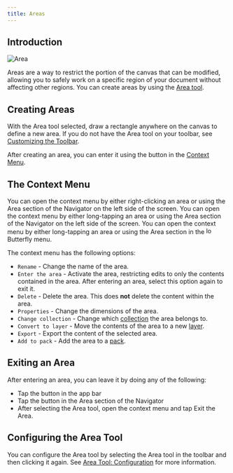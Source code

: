 ```yaml
---
title: Areas
---
```



## Introduction

![Area](area.png)

Areas are a way to restrict the portion of the canvas that can be modified, allowing you to safely work on a specific region of your document without affecting other regions. You can create areas by using the [Area tool](../tools/area).

## Creating Areas

 With the Area tool selected, draw a rectangle anywhere on the canvas to define a new area. If you do not have the <Monitor className="inline-icon"/> Area tool on your toolbar, see [Customizing the Toolbar](../intro#customizing-the-toolbar).

 After creating an area, you can enter it using the <SignIn className="inline-icon"/> button in the [Context Menu](#the-context-menu).

## The Context Menu

<Tabs syncKey="platform">
    <TabItem label="Desktop">
    You can open the context menu by either right-clicking an area or using the <Monitor className="inline-icon"/> Area section of the Navigator on the left side of the screen.
    </TabItem>
    <TabItem label="Tablet">
    You can open the context menu by either long-tapping an area or using the <Monitor className="inline-icon"/> Area section of the Navigator on the left side of the screen.
    </TabItem>
    <TabItem label="Mobile">
    You can open the context menu by either long-tapping an area or using the <Monitor className="inline-icon"/> Area section in the <img alt="logo" src={logo.src} className="inline-icon" width="16"/> Butterfly menu.
    </TabItem>
</Tabs>

The context menu has the following options:

* <TextT className="inline-icon"/> `Rename` - Change the name of the area.
* <SignIn className="inline-icon"/> `Enter the area` - Activate the area, restricting edits to only the contents contained in the area. After entering an area, select this option again to exit it.
* <Trash className="inline-icon"/> `Delete` - Delete the area. This does **not** delete the content within the area.
* <Faders className="inline-icon"/> `Properties` - Change the dimensions of the area.
* <Folder className="inline-icon"/> `Change collection` - Change which [collection](../tools/collection) the area belongs to.
* <Stack className="inline-icon"/> `Convert to layer` - Move the contents of the area to a new [layer](../layers).
* <Export className="inline-icon"/> `Export` - Export the content of the selected area.
* <PlusCircle className="inline-icon"/> `Add to pack` - Add the area to a [pack](../pack).

## Exiting an Area

After entering an area, you can leave it by doing any of the following:
- Tap the <Door className="inline-icon"/> button in the app bar
- Tap the <SignOut className="inline-icon"/> button in the <Monitor className="inline-icon"/> Area section of the Navigator
- After selecting the <Monitor className="inline-icon"/> Area tool, open the context menu and tap <SignOut className="inline-icon"/> Exit the Area.

## Configuring the Area Tool

You can configure the Area tool by selecting the <Monitor className="inline-icon"/> Area tool in the toolbar and then clicking it again. See [Area Tool: Configuration](tools/area#configuration) for more information.